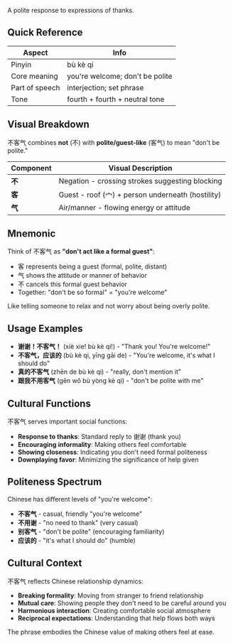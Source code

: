 A polite response to expressions of thanks.

## Quick Reference

| Aspect         | Info                                    |
| -------------- | --------------------------------------- |
| Pinyin         | bù kè qi                                |
| Core meaning   | you're welcome; don't be polite         |
| Part of speech | interjection; set phrase                |
| Tone           | fourth + fourth + neutral tone          |

## Visual Breakdown

不客气 combines **not** (不) with **polite/guest-like** (客气) to mean "don't be polite."

| Component | Visual Description                                          |
| --------- | ----------------------------------------------------------- |
| **不**    | Negation - crossing strokes suggesting blocking            |
| **客**    | Guest - roof (宀) + person underneath (hostility)          |
| **气**    | Air/manner - flowing energy or attitude                    |

## Mnemonic

Think of 不客气 as **"don't act like a formal guest"**:

- 客 represents being a guest (formal, polite, distant)
- 气 shows the attitude or manner of behavior
- 不 cancels this formal guest behavior
- Together: "don't be so formal" = "you're welcome"

Like telling someone to relax and not worry about being overly polite.

## Usage Examples

- **谢谢！不客气！** (xiè xie! bù kè qi!) - "Thank you! You're welcome!"
- **不客气，应该的** (bù kè qi, yīng gāi de) - "You're welcome, it's what I should do"
- **真的不客气** (zhēn de bù kè qi) - "really, don't mention it"
- **跟我不用客气** (gēn wǒ bù yòng kè qi) - "don't be polite with me"

## Cultural Functions

不客气 serves important social functions:

- **Response to thanks**: Standard reply to 谢谢 (thank you)
- **Encouraging informality**: Making others feel comfortable
- **Showing closeness**: Indicating you don't need formal politeness
- **Downplaying favor**: Minimizing the significance of help given

## Politeness Spectrum

Chinese has different levels of "you're welcome":

- **不客气** - casual, friendly "you're welcome"  
- **不用谢** - "no need to thank" (very casual)
- **别客气** - "don't be polite" (encouraging familiarity)
- **应该的** - "it's what I should do" (humble)

## Cultural Context

不客气 reflects Chinese relationship dynamics:
- **Breaking formality**: Moving from stranger to friend relationship
- **Mutual care**: Showing people they don't need to be careful around you
- **Harmonious interaction**: Creating comfortable social atmosphere
- **Reciprocal expectations**: Understanding that help flows both ways

The phrase embodies the Chinese value of making others feel at ease.
